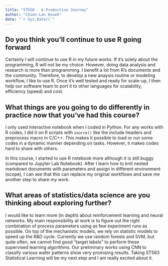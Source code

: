 ```yaml
---
title: "ST558 - A Productive Journey"
author: "Chien-Lan Hsueh"
date: "`r Sys.Date()`"
---
```


## Do you think you'll continue to use R going forward
Certainly I will continue to use R in my future works. If it's solely about the programming, R will not be my choice. However, doing data analysis and research is more than programming. I benefit a lot from R's documents and the community. Therefore, to develop a new anaysis routine or modeling workflow, I like to use R. Once it's well tested and ready for scale-up, I then help our software team to port it to other languages for scalability, efficiency (speed) and cost.


## What things are you going to do differently in practice now that you've had this course?
I only used interactive notebook when I coded in Python. For any works with R codes, I did it on R scripts with `source()` like the include headers and preprocess macro in C/C++. This makes it possible to load or run some codes in a dynamic manner depending on tasks. However, it makes codes hard to share with others.

In this course, I started to use R notebook more although it is still buggy (compared to Jupyter Lab Notebook).  After I learn how to knit nested markdown documents with parameters and assign in different environment (scope), I can see that this can replace my original workflows and save me another step to share my work.

## What areas of statistics/data science are you thinking about exploring further?
I would like to learn more (in depth) about reinforcement learning and neural networks. My main responsibility at work is to figure out the right combination of process parameters using as few experiment runs as possible. On top of the mechanistic models, we rely on statistic models to speed up the R&D cycle. Currently we use random forests and SVM, but quite often, we cannot find good "target labels" to perform these supervised learning algorithms. Our preliminary works using CNN to classify various wafer patterns show very promising results. Taking ST563 Statistical Learning will be my next step and I am really excited about it.




